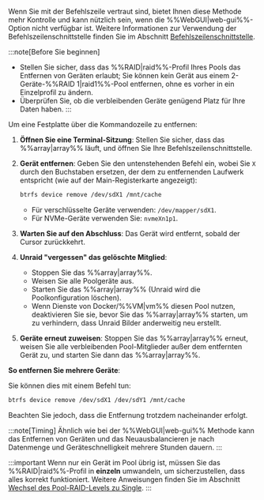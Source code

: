 Wenn Sie mit der Befehlszeile vertraut sind, bietet Ihnen diese Methode mehr Kontrolle und kann nützlich sein, wenn die %%WebGUI|web-gui%%-Option nicht verfügbar ist. Weitere Informationen zur Verwendung der Befehlszeilenschnittstelle finden Sie im Abschnitt [Befehlszeilenschnittstelle](../../../system-administration/advanced-tools/command-line-interface.mdx).

:::note[Before Sie beginnen]

- Stellen Sie sicher, dass das %%RAID|raid%%-Profil Ihres Pools das Entfernen von Geräten erlaubt; Sie können kein Gerät aus einem 2-Geräte-%%RAID 1|raid1%%-Pool entfernen, ohne es vorher in ein Einzelprofil zu ändern.
- Überprüfen Sie, ob die verbleibenden Geräte genügend Platz für Ihre Daten haben.
  :::

Um eine Festplatte über die Kommandozeile zu entfernen:

1. **Öffnen Sie eine Terminal-Sitzung**: Stellen Sie sicher, dass das %%array|array%% läuft, und öffnen Sie Ihre Befehlszeilenschnittstelle.

2. **Gerät entfernen**: Geben Sie den untenstehenden Befehl ein, wobei Sie `X` durch den Buchstaben ersetzen, der dem zu entfernenden Laufwerk entspricht (wie auf der Main-Registerkarte angezeigt):

   ```bash
   btrfs device remove /dev/sdX1 /mnt/cache
   ```

   - Für verschlüsselte Geräte verwenden: `/dev/mapper/sdX1`.
   - Für NVMe-Geräte verwenden Sie: `nvmeXn1p1`.

3. **Warten Sie auf den Abschluss**: Das Gerät wird entfernt, sobald der Cursor zurückkehrt.

4. **Unraid "vergessen" das gelöschte Mitglied**:
   - Stoppen Sie das %%array|array%%.
   - Weisen Sie alle Poolgeräte aus.
   - Starten Sie das %%array|array%% (Unraid wird die Poolkonfiguration löschen).
   - Wenn Dienste von Docker/%%VM|vm%% diesen Pool nutzen, deaktivieren Sie sie, bevor Sie das %%array|array%% starten, um zu verhindern, dass Unraid Bilder anderweitig neu erstellt.

5. **Geräte erneut zuweisen**: Stoppen Sie das %%array|array%% erneut, weisen Sie alle verbleibenden Pool-Mitglieder außer dem entfernten Gerät zu, und starten Sie dann das %%array|array%%.

**So entfernen Sie mehrere Geräte**:

Sie können dies mit einem Befehl tun:

```bash
btrfs device remove /dev/sdX1 /dev/sdY1 /mnt/cache
```

Beachten Sie jedoch, dass die Entfernung trotzdem nacheinander erfolgt.

:::note[Timing]
Ähnlich wie bei der %%WebGUI|web-gui%% Methode kann das Entfernen von Geräten und das Neuausbalancieren je nach Datenmenge und Geräteschnelligkeit mehrere Stunden dauern.
:::

:::important
Wenn nur ein Gerät im Pool übrig ist, müssen Sie das %%RAID|raid%%-Profil in **einzeln** umwandeln, um sicherzustellen, dass alles korrekt funktioniert. Weitere Anweisungen finden Sie im Abschnitt [Wechsel des Pool-RAID-Levels zu Single](#changing-pool-raid-levels).
:::
